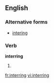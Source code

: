 ==English==

===Alternative forms===
* [[intering]] {{qualifier|rare}}

===Verb===
'''interring'''

# {{present participle of|[[inter]]}}

[[fr:interring]]
[[vi:interring]]